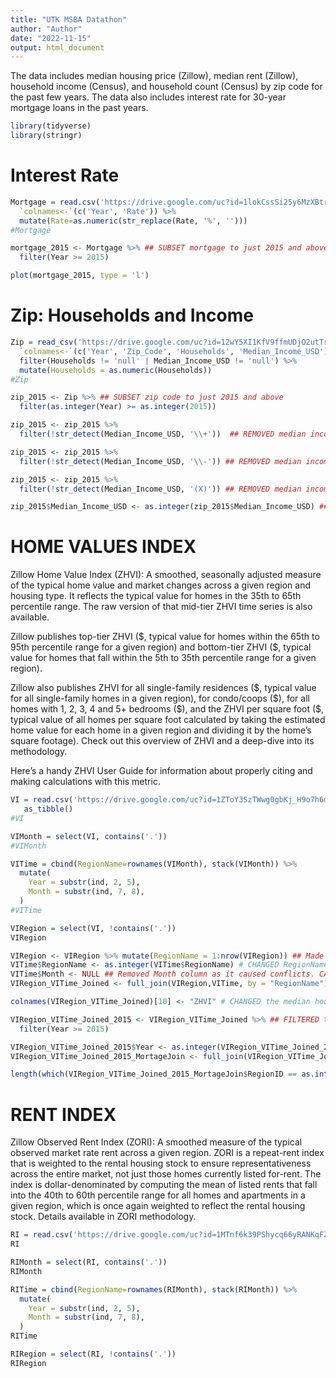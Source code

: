```yaml
---
title: "UTK MSBA Datathon"
author: "Author"
date: "2022-11-15"
output: html_document
---
```


The data includes median housing price (Zillow), median rent (Zillow), household income (Census), and household count (Census) by zip code for the past few years. The data also includes interest rate for 30-year mortgage loans in the past years.

```r
library(tidyverse)
library(stringr)
```

# Interest Rate

```r
Mortgage = read.csv('https://drive.google.com/uc?id=1lokCssSi25y6MzXBtry9QMOTfkZg0btW') %>%
  `colnames<-`(c('Year', 'Rate')) %>%
  mutate(Rate=as.numeric(str_replace(Rate, '%', '')))
#Mortgage

mortgage_2015 <- Mortgage %>% ## SUBSET mortgage to just 2015 and above
  filter(Year >= 2015) 
```

```r
plot(mortgage_2015, type = 'l')
```

# **Zip: Households and Income**

```r
Zip = read_csv('https://drive.google.com/uc?id=12wY5XI1KfV9ffmUDjO2utTrSa5Ksyus8') %>%
  `colnames<-`(c('Year', 'Zip_Code', 'Households', 'Median_Income_USD')) %>%
  filter(Households != 'null' | Median_Income_USD != 'null') %>%
  mutate(Households = as.numeric(Households))
#Zip

zip_2015 <- Zip %>% ## SUBSET zip code to just 2015 and above
  filter(as.integer(Year) >= as.integer(2015)) 
```

```r
zip_2015 <- zip_2015 %>%
  filter(!str_detect(Median_Income_USD, '\\+'))  ## REMOVED median income with a +
```

```r
zip_2015 <- zip_2015 %>%
  filter(!str_detect(Median_Income_USD, '\\-')) ## REMOVED median income with a -

zip_2015 <- zip_2015 %>%
  filter(!str_detect(Median_Income_USD, '(X)')) ## REMOVED median income with a (X)

zip_2015$Median_Income_USD <- as.integer(zip_2015$Median_Income_USD) ## CHANGED median income to integer

```

# HOME VALUES INDEX

Zillow Home Value Index (ZHVI): A smoothed, seasonally adjusted measure of the typical home value and market changes across a given region and housing type. It reflects the typical value for homes in the 35th to 65th percentile range. The raw version of that mid-tier ZHVI time series is also available.

Zillow publishes top-tier ZHVI (\$, typical value for homes within the 65th to 95th percentile range for a given region) and bottom-tier ZHVI (\$, typical value for homes that fall within the 5th to 35th percentile range for a given region).

Zillow also publishes ZHVI for all single-family residences (\$, typical value for all single-family homes in a given region), for condo/coops (\$), for all homes with 1, 2, 3, 4 and 5+ bedrooms (\$), and the ZHVI per square foot (\$, typical value of all homes per square foot calculated by taking the estimated home value for each home in a given region and dividing it by the home's square footage). Check out this overview of ZHVI and a deep-dive into its methodology.

Here's a handy ZHVI User Guide for information about properly citing and making calculations with this metric.

```r
VI = read.csv('https://drive.google.com/uc?id=1ZToY3SzTWwg0gbKj_H9o7h6myt_dKFIu', row.names ='RegionName') %>% 
   as_tibble()
#VI
```

```r
VIMonth = select(VI, contains('.'))
#VIMonth
```

```r
VITime = cbind(RegionName=rownames(VIMonth), stack(VIMonth)) %>%
  mutate(
    Year = substr(ind, 2, 5),
    Month = substr(ind, 7, 8),
  )
#VITime

```

```r
VIRegion = select(VI, !contains('.'))
VIRegion

VIRegion <- VIRegion %>% mutate(RegionName = 1:nrow(VIRegion)) ## Made RegionName to join later.
VITime$RegionName <- as.integer(VITime$RegionName) # CHANGED RegionName to integer
VITime$Month <- NULL ## Removed Month column as it caused conflicts. CAN BE ADDED LATER IF NEEDED
VIRegion_VITime_Joined <- full_join(VIRegion,VITime, by = "RegionName") # JOINING ALL DATA BY RegionName

colnames(VIRegion_VITime_Joined)[10] <- "ZHVI" # CHANGED the median house price from index to ZHVI

VIRegion_VITime_Joined_2015 <- VIRegion_VITime_Joined %>% ## FILTERED the previous join to only just 2015 and above
  filter(Year >= 2015)

VIRegion_VITime_Joined_2015$Year <- as.integer(VIRegion_VITime_Joined_2015$Year) ## CHANGED Year to integer
VIRegion_VITime_Joined_2015_MortageJoin <- full_join(VIRegion_VITime_Joined_2015, mortgage_2015, by = "Year") ## JOINED ALL DATA from mortgage 2015 to VIRegion_VITime_Joined_2015

length(which(VIRegion_VITime_Joined_2015_MortageJoin$RegionID == as.integer(zip_2015$Zip_Code))) ## Tried to find how many zip codes matched. Have come to the conclusion that RegionID is not zipcode. Need to ask and see what this is.
```

# RENT INDEX

Zillow Observed Rent Index (ZORI): A smoothed measure of the typical observed market rate rent across a given region. ZORI is a repeat-rent index that is weighted to the rental housing stock to ensure representativeness across the entire market, not just those homes currently listed for-rent. The index is dollar-denominated by computing the mean of listed rents that fall into the 40th to 60th percentile range for all homes and apartments in a given region, which is once again weighted to reflect the rental housing stock. Details available in ZORI methodology.

```r
RI = read.csv('https://drive.google.com/uc?id=1MTnf6k39PShycq66yRANKqFZW5BmJfME', row.names='RegionName')
RI
```

```r
RIMonth = select(RI, contains('.'))
RIMonth
```

```r
RITime = cbind(RegionName=rownames(RIMonth), stack(RIMonth)) %>%
  mutate(
    Year = substr(ind, 2, 5),
    Month = substr(ind, 7, 8),
  )
RITime
```

```r
RIRegion = select(RI, !contains('.'))
RIRegion
```




